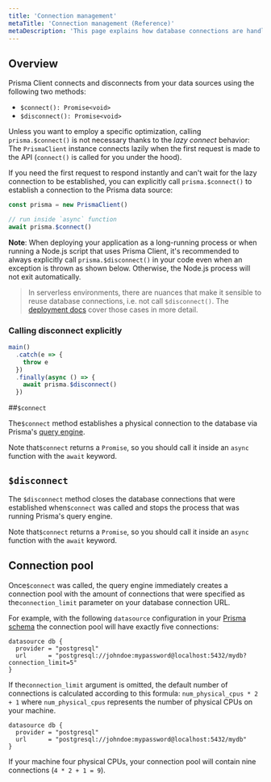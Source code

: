 ```yaml
---
title: 'Connection management'
metaTitle: 'Connection management (Reference)'
metaDescription: 'This page explains how database connections are handled with Prisma Client and how to manually connect and disconnect your database.'
---
```


## Overview

Prisma Client connects and disconnects from your data sources using the following two methods:

- `$connect(): Promise<void>`
- `$disconnect(): Promise<void>`

Unless you want to employ a specific optimization, calling `prisma.$connect()` is not necessary thanks to the _lazy connect_ behavior: The `PrismaClient` instance connects lazily when the first request is made to the API (`connect()` is called for you under the hood).

If you need the first request to respond instantly and can't wait for the lazy connection to be established, you can explicitly call `prisma.$connect()` to establish a connection to the Prisma data source:

```ts
const prisma = new PrismaClient()

// run inside `async` function
await prisma.$connect()
```

**Note**: When deploying your application as a long-running process or when running a Node.js script that uses Prisma Client, it's recommended to always explicitly call `prisma.$disconnect()` in your code even when an exception is thrown as shown below. Otherwise, the Node.js process will not exit automatically.

> In serverless environments, there are nuances that make it sensible to reuse database connections, i.e. not call `$disconnect()`. The [deployment docs](deployment) cover those cases in more detail.

### Calling disconnect explicitly

```ts
main()
  .catch(e => {
    throw e
  })
  .finally(async () => {
    await prisma.$disconnect()
  })
```

##`$connect`

The`$connect` method establishes a physical connection to the database via Prisma's [query engine](query-engine).

Note that`$connect` returns a `Promise`, so you should call it inside an `async` function with the `await` keyword.

## `$disconnect`

The `$disconnect` method closes the database connections that were established when`$connect` was called and stops the process that was running Prisma's query engine.

Note that`$connect` returns a `Promise`, so you should call it inside an `async` function with the `await` keyword.

## Connection pool

Once`$connect` was called, the query engine immediately creates a connection pool with the amount of connections that were specified as the`connection_limit` parameter on your database connection URL.

For example, with the following `datasource` configuration in your [Prisma schema](../prisma-schema/prisma-schema-file) the connection pool will have exactly five connections:

```prisma
datasource db {
  provider = "postgresql"
  url      = "postgresql://johndoe:mypassword@localhost:5432/mydb?connection_limit=5"
}
```

If the`connection_limit` argument is omitted, the default number of connections is calculated according to this formula: `num_physical_cpus * 2 + 1` where `num_physical_cpus` represents the number of physical CPUs on your machine.

```prisma
datasource db {
  provider = "postgresql"
  url      = "postgresql://johndoe:mypassword@localhost:5432/mydb"
}
```

If your machine four physical CPUs, your connection pool will contain nine connections (`4 * 2 + 1 = 9`).
